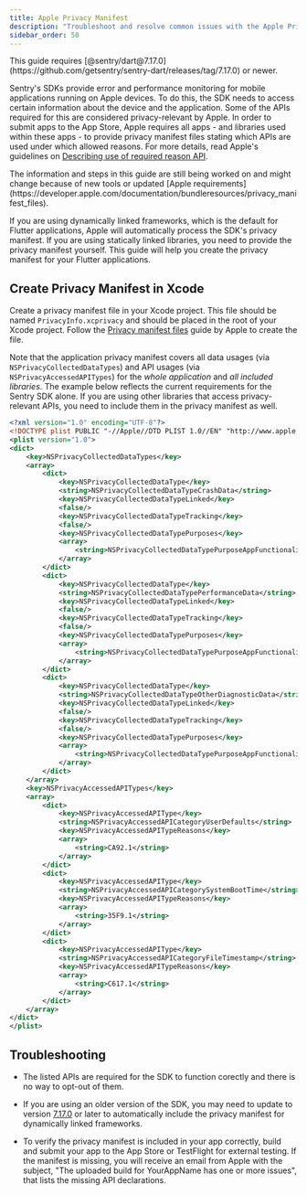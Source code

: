 ```yaml
---
title: Apple Privacy Manifest
description: "Troubleshoot and resolve common issues with the Apple Privacy Manifest and Sentry Flutter SDK."
sidebar_order: 50
---
```


<Note>
This guide requires [@sentry/dart@7.17.0](https://github.com/getsentry/sentry-dart/releases/tag/7.17.0) or newer.
</Note>

Sentry's SDKs provide error and performance monitoring for mobile applications running on Apple devices. To do this, the SDK needs to access certain information about the device and the application. Some of the APIs required for this are considered privacy-relevant by Apple. In order to submit apps to the App Store, Apple requires all apps - and libraries used within these apps - to provide privacy manifest files stating which APIs are used under which allowed reasons. For more details, read Apple's guidelines on [Describing use of required reason API](https://developer.apple.com/documentation/bundleresources/privacy_manifest_files/describing_use_of_required_reason_api).

<Note>
The information and steps in this guide are still being worked on and might change because of new tools or updated [Apple requirements](https://developer.apple.com/documentation/bundleresources/privacy_manifest_files).
</Note>

If you are using dynamically linked frameworks, which is the default for Flutter applications, Apple will automatically process the SDK's privacy manifest. If you are using statically linked libraries, you need to provide the privacy manifest yourself. This guide will help you create the privacy manifest for your Flutter applications.

## Create Privacy Manifest in Xcode

Create a privacy manifest file in your Xcode project. This file should be named `PrivacyInfo.xcprivacy` and should be placed in the root of your Xcode project. Follow the [Privacy manifest files](https://developer.apple.com/documentation/bundleresources/privacy_manifest_files#4284009) guide by Apple to create the file.

Note that the application privacy manifest covers all data usages (via `NSPrivacyCollectedDataTypes`) and API usages (via `NSPrivacyAccessedAPITypes`) for the *whole application* and *all included libraries*. The example below reflects the current requirements for the Sentry SDK alone. If you are using other libraries that access privacy-relevant APIs, you need to include them in the privacy manifest as well.

```xml {filename:PrivacyInfo.xcprivacy}
<?xml version="1.0" encoding="UTF-8"?>
<!DOCTYPE plist PUBLIC "-//Apple//DTD PLIST 1.0//EN" "http://www.apple.com/DTDs/PropertyList-1.0.dtd">
<plist version="1.0">
<dict>
	<key>NSPrivacyCollectedDataTypes</key>
	<array>
		<dict>
			<key>NSPrivacyCollectedDataType</key>
			<string>NSPrivacyCollectedDataTypeCrashData</string>
			<key>NSPrivacyCollectedDataTypeLinked</key>
			<false/>
			<key>NSPrivacyCollectedDataTypeTracking</key>
			<false/>
			<key>NSPrivacyCollectedDataTypePurposes</key>
			<array>
				<string>NSPrivacyCollectedDataTypePurposeAppFunctionality</string>
			</array>
		</dict>
		<dict>
			<key>NSPrivacyCollectedDataType</key>
			<string>NSPrivacyCollectedDataTypePerformanceData</string>
			<key>NSPrivacyCollectedDataTypeLinked</key>
			<false/>
			<key>NSPrivacyCollectedDataTypeTracking</key>
			<false/>
			<key>NSPrivacyCollectedDataTypePurposes</key>
			<array>
				<string>NSPrivacyCollectedDataTypePurposeAppFunctionality</string>
			</array>
		</dict>
		<dict>
			<key>NSPrivacyCollectedDataType</key>
			<string>NSPrivacyCollectedDataTypeOtherDiagnosticData</string>
			<key>NSPrivacyCollectedDataTypeLinked</key>
			<false/>
			<key>NSPrivacyCollectedDataTypeTracking</key>
			<false/>
			<key>NSPrivacyCollectedDataTypePurposes</key>
			<array>
				<string>NSPrivacyCollectedDataTypePurposeAppFunctionality</string>
			</array>
		</dict>
	</array>
	<key>NSPrivacyAccessedAPITypes</key>
	<array>
		<dict>
			<key>NSPrivacyAccessedAPIType</key>
			<string>NSPrivacyAccessedAPICategoryUserDefaults</string>
			<key>NSPrivacyAccessedAPITypeReasons</key>
			<array>
				<string>CA92.1</string>
			</array>
		</dict>
		<dict>
			<key>NSPrivacyAccessedAPIType</key>
			<string>NSPrivacyAccessedAPICategorySystemBootTime</string>
			<key>NSPrivacyAccessedAPITypeReasons</key>
			<array>
				<string>35F9.1</string>
			</array>
		</dict>
		<dict>
			<key>NSPrivacyAccessedAPIType</key>
			<string>NSPrivacyAccessedAPICategoryFileTimestamp</string>
			<key>NSPrivacyAccessedAPITypeReasons</key>
			<array>
				<string>C617.1</string>
			</array>
		</dict>
	</array>
</dict>
</plist>
```

## Troubleshooting

- The listed APIs are required for the SDK to function corectly and there is no way to opt-out of them.

- If you are using an older version of the SDK, you may need to update to version [7.17.0](https://github.com/getsentry/sentry-dart/releases/tag/7.17.0) or later to automatically include the privacy manifest for dynamically linked frameworks.

- To verify the privacy manifest is included in your app correctly, build and submit your app to the App Store or TestFlight for external testing. If the manifest is missing, you will receive an email from Apple with the subject, "The uploaded build for YourAppName has one or more issues", that lists the missing API declarations.
